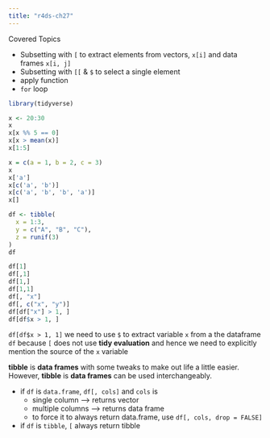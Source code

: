 ```yaml
---
title: "r4ds-ch27"
---
```


Covered Topics

- Subsetting with `[` to extract elements from vectors, `x[i]` and data frames `x[i, j]`
- Subsetting with `[[` & `$` to select a single element
- apply function
- `for` loop

```r
library(tidyverse)
```


```r
x <- 20:30
x
x[x %% 5 == 0]
x[x > mean(x)]
x[1:5]
```

```r
x = c(a = 1, b = 2, c = 3)
x
x['a']
x[c('a', 'b')]
x[c('a', 'b', 'b', 'a')]
x[]
```

```r
df <- tibble(
  x = 1:3,
  y = c("A", "B", "C"),
  z = runif(3)
)
df

df[1]
df[,1]
df[1,]
df[1,1]
df[, "x"]
df[, c("x", "y")]
df[df["x"] > 1, ]
df[df$x > 1, ]
```

`df[df$x > 1, 1]` we need to use `$` to extract variable `x` from a the dataframe `df` because `[` does not use **tidy evaluation** and hence we need to explicitly mention the source of the `x` variable

**tibble** is **data frames** with some tweaks to make out life a little easier. However, **tibble** is **data frames** can be used interchangeably.

- if `df` is `data.frame`, `df[, cols]` and `cols` is 
  - single column --> returns vector
  - multiple columns --> returns data frame
  - to force it to always return data.frame, use `df[, cols, drop = FALSE]`
- if `df` is `tibble`, `[` always return tibble
